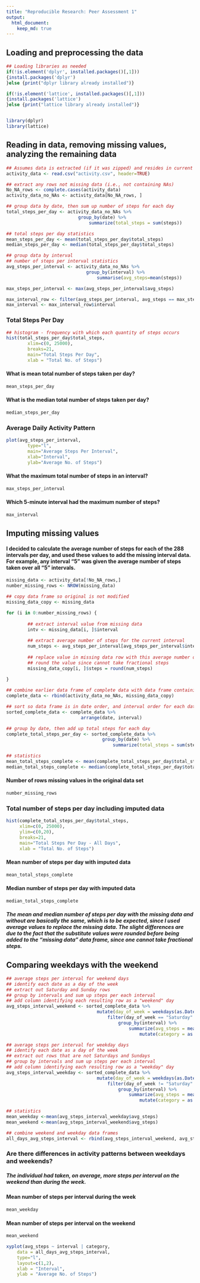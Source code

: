 ```yaml
---
title: "Reproducible Research: Peer Assessment 1"
output: 
  html_document:
    keep_md: true
---
```



## Loading and preprocessing the data


```r

## Loading libraries as needed
if(!is.element('dplyr', installed.packages()[,1]))
{install.packages('dplyr')
}else {print("dplyr library already installed")}

if(!is.element('lattice', installed.packages()[,1]))
{install.packages('lattice')
}else {print("lattice library already installed")}


library(dplyr)
library(lattice)

```
## Reading in data, removing missing values, analyzing the remaining data

```r

## Assumes data is extracted (if it was zipped) and resides in current working directory
activity_data <- read.csv("activity.csv", header=TRUE)

## extract any rows not missing data (i.e., not containing NAs)
No_NA_rows <- complete.cases(activity_data)
activity_data_no_NAs <- activity_data[No_NA_rows, ]

## group data by date, then sum up number of steps for each day
total_steps_per_day <- activity_data_no_NAs %>% 
                           group_by(date) %>% 
                               summarize(total_steps = sum(steps))

## total steps per day statistics
mean_steps_per_day <- mean(total_steps_per_day$total_steps)
median_steps_per_day <- median(total_steps_per_day$total_steps)

## group data by interval
## number of steps per interval statistics
avg_steps_per_interval <- activity_data_no_NAs %>% 
                              group_by(interval) %>% 
                                  summarise(avg_steps=mean(steps))

max_steps_per_interval <- max(avg_steps_per_interval$avg_steps)

max_interval_row <- filter(avg_steps_per_interval, avg_steps == max_steps_per_interval)
max_interval <- max_interval_row$interval
```

### Total Steps Per Day
```r

## histogram - frequency with which each quantity of steps occurs
hist(total_steps_per_day$total_steps, 
        xlim=c(0, 25000), 
        breaks=21, 
        main="Total Steps Per Day", 
        xlab = "Total No. of Steps")

```

#### What is mean total number of steps taken per day?
```r

mean_steps_per_day
```

#### What is the median total number of steps taken per day?
```r
median_steps_per_day
```

### Average Daily Activity Pattern
```r
plot(avg_steps_per_interval, 
        type="l", 
        main="Average Steps Per Interval", 
        xlab="Interval", 
        ylab="Average No. of Steps")
```

#### What the maximum total number of steps in an interval?
```r
max_steps_per_interval
```

#### Which 5-minute interval had the maximum number of steps?
```r
max_interval
```
## Imputing missing values

#### I decided to calculate the average number of steps for each of the 288 intervals per day, and used these values to add the missing interval data. For example, any interval "5" was given the average number of steps taken over all "5" intervals.

```r
missing_data <- activity_data[!No_NA_rows,]
number_missing_rows <- NROW(missing_data)

## copy data frame so original is not modified
missing_data_copy <- missing_data

for (i in 0:number_missing_rows) {
        
        ## extract interval value from missing data
        intv <- missing_data[i, ]$interval
        
        ## extract average number of steps for the current interval
        num_steps <- avg_steps_per_interval[avg_steps_per_interval$interval == intv, ]$avg_steps
        
        ## replace value in missing data row with this average number of steps
        ## round the value since cannot take fractional steps
        missing_data_copy[i, ]$steps = round(num_steps)
        
}

## combine earlier data frame of complete data with data frame containing imputed data
complete_data <- rbind(activity_data_no_NAs, missing_data_copy)

## sort so data frame is in date order, and interval order for each date
sorted_complete_data <- complete_data %>% 
                            arrange(date, interval)

## group by date, then add up total steps for each day
complete_total_steps_per_day <- sorted_complete_data %>% 
                                    group_by(date) %>% 
                                        summarize(total_steps = sum(steps))

## statistics
mean_total_steps_complete <- mean(complete_total_steps_per_day$total_steps)
median_total_steps_complete <- median(complete_total_steps_per_day$total_steps)
```

#### Number of rows missing values in the original data set
```r
number_missing_rows
```

### Total number of steps per day including imputed data
```r
hist(complete_total_steps_per_day$total_steps, 
     xlim=c(0, 25000), 
     ylim=c(0,20),
     breaks=21, 
     main="Total Steps Per Day - All Days", 
     xlab = "Total No. of Steps")
```

#### Mean number of steps per day with imputed data
```r
mean_total_steps_complete
```
#### Median number of steps per day with imputed data
```r
median_total_steps_complete
```

##### The mean and median number of steps per day with the missing data and without are basically the same, which is to be expected, since I used average values to replace the missing data.  The slight differences are due to the fact that the substitute values were rounded before being added to the "missing data" data frame, since one cannot take fractional steps.


## Comparing weekdays with the weekend

```r
## average steps per interval for weekend days
## identify each date as a day of the week
## extract out Saturday and Sunday rows
## group by intervals and sum up steps per each interval
## add column identifying each resulting row as a "weekend" day
avg_steps_interval_weekend <- sorted_complete_data %>% 
                                  mutate(day_of_week = weekdays(as.Date(date))) %>% 
                                      filter(day_of_week == "Saturday" | day_of_week == "Sunday") %>% 
                                          group_by(interval) %>% 
                                              summarize(avg_steps = mean(steps)) %>% 
                                                  mutate(category = as.factor("weekend"))

## average steps per interval for weekday days
## identify each date as a day of the week
## extract out rows that are not Saturdays and Sundays
## group by intervals and sum up steps per each interval
## add column identifying each resulting row as a "weekday" day
avg_steps_interval_weekday <- sorted_complete_data %>% 
                                  mutate(day_of_week = weekdays(as.Date(date))) %>% 
                                      filter(day_of_week != "Saturday" & day_of_week != "Sunday") %>% 
                                          group_by(interval) %>% 
                                              summarize(avg_steps = mean(steps)) %>% 
                                                  mutate(category = as.factor("weekday"))

## statistics
mean_weekday <-mean(avg_steps_interval_weekday$avg_steps)
mean_weekend <-mean(avg_steps_interval_weekend$avg_steps)

## combine weekend and weekday data frames
all_days_avg_steps_interval <- rbind(avg_steps_interval_weekend, avg_steps_interval_weekday)
```


### Are there differences in activity patterns between weekdays and weekends?

##### The individual had taken, on average, more steps per interval on the weekend than during the week.


#### Mean number of steps per interval during the week
```r
mean_weekday
```
#### Mean number of steps per interval on the weekend
```r
mean_weekend
```

```r

xyplot(avg_steps ~ interval | category, 
    data = all_days_avg_steps_interval, 
    type="l", 
    layout=c(1,2), 
    xlab = "Interval", 
    ylab = "Average No. of Steps")
```
